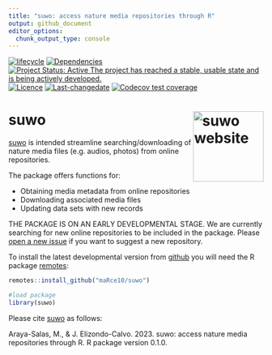 ```yaml
---
title: "suwo: access nature media repositories through R"
output: github_document
editor_options: 
  chunk_output_type: console
---
```


<!-- README.md is generated from README.Rmd. Please edit that file -->
<!-- badges: start -->
[![lifecycle](https://lifecycle.r-lib.org/articles/figures/lifecycle-experimental.svg)](https://lifecycle.r-lib.org/articles/stages.html)
[![Dependencies](https://tinyverse.netlify.com/badge/suwo)](https://cran.r-project.org/package=suwo) 
[![Project Status: Active  The project has reached a stable, usable state and is being actively developed.](https://www.repostatus.org/badges/latest/active.svg)](https://www.repostatus.org/#active) 
[![Licence](https://img.shields.io/badge/https://img.shields.io/badge/licence-GPL--2-blue.svg)](https://www.gnu.org/licenses/gpl-3.0.en.html) 
<!-- [![minimal R version](https://img.shields.io/badge/R%3E%3D-`r strsplit(gsub("depends: R \\(|\\)", "", grep("^DEPENDS", ignore.case = TRUE, readLines(con = "./DESCRIPTION"), value = TRUE), ignore.case = TRUE), ",")[[1]][1]`-6666ff.svg)](https://cran.r-project.org/)  -->
<!-- [![packageversion](https://img.shields.io/badge/Package%20version-`r gsub("version: |version:", "", grep("^version", ignore.case = TRUE, readLines(con = "./DESCRIPTION"), value = TRUE), ignore.case = TRUE)`-orange.svg?style=flat-square)](commits/develop)  -->
[![Last-changedate](https://img.shields.io/badge/last%20change-`r gsub('-', '--', Sys.Date())`-yellowgreen.svg)](/commits/master) 
  [![Codecov test coverage](https://codecov.io/gh/maRce10/suwo/branch/master/graph/badge.svg)](https://app.codecov.io/gh/maRce10/suwo?branch=master)
<!-- [![CRAN_Status_Badge](https://www.r-pkg.org/badges/version/suwo)](https://cran.r-project.org/package=suwo) -->
<!-- [![Total Downloads](https://cranlogs.r-pkg.org/badges/grand-total/suwo)](https://cranlogs.r-pkg.org/badges/grand-total/suwo) -->
<!-- badges: end -->
  
<!-- <img src="man/figures/suwo_sticker.png" alt="suwo logo" align="right" width = "25%" height="25%"/> -->

# suwo <a href="https://marce10.github.io/suwo"><img src="man/figures/logo.png" align="right" height="139" alt="suwo website" /></a>

[suwo](https://github.com/maRce10/suwo) is intended streamline searching/downloading
of nature media files (e.g. audios, photos) from online repositories.

The package offers functions for:

   - Obtaining media metadata from online repositories
   - Downloading associated media files
   - Updating data sets with new records
   
THE PACKAGE IS ON AN EARLY DEVELOPMENTAL STAGE. We are currently searching for new online repositories to be included in the package. Please [open a new issue](https://github.com/maRce10/suwo/issues/new/choose) if you want to suggest a new repository.


To install the latest developmental version from [github](https://github.com/) you will need the R package [remotes](https://cran.r-project.org/package=remotes):

```r
remotes::install_github("maRce10/suwo")

#load package
library(suwo)

```

Please cite [suwo](https://github.com/maRce10/suwo) as follows:

Araya-Salas, M., & J. Elizondo-Calvo. 2023. suwo: access nature media repositories through R. R package version 0.1.0.

